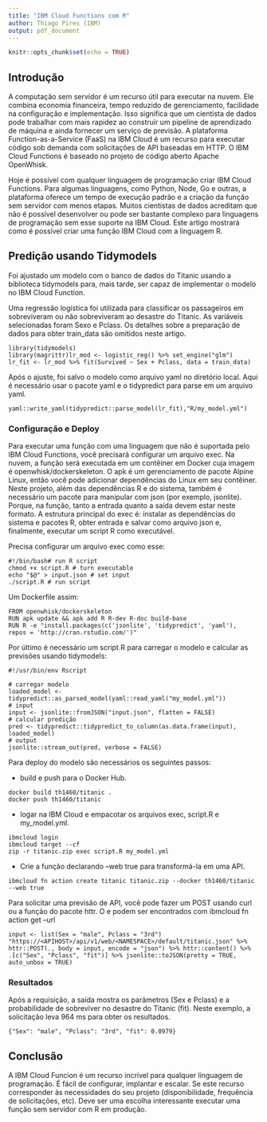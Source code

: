 ```yaml
---
title: "IBM Cloud Functions com R"
author: Thiago Pires (IBM)
output: pdf_document
---
```


```r
knitr::opts_chunk$set(echo = TRUE)
```

## Introdução

A computação sem servidor é um recurso útil para executar na nuvem. Ele combina economia financeira, tempo reduzido de gerenciamento, facilidade na configuração e implementação. Isso significa que um cientista de dados pode trabalhar com mais rapidez ao construir um pipeline de aprendizado de máquina e ainda fornecer um serviço de previsão. A plataforma Function-as-a-Service (FaaS) na IBM Cloud é um recurso para executar código sob demanda com solicitações de API baseadas em HTTP. O IBM Cloud Functions é baseado no projeto de código aberto Apache OpenWhisk.

Hoje é possível com qualquer linguagem de programação criar IBM Cloud Functions. Para algumas linguagens, como Python, Node, Go e outras, a plataforma oferece um tempo de execução padrão e a criação da função sem servidor com menos etapas. Muitos cientistas de dados acreditam que não é possível desenvolver ou pode ser bastante complexo para linguagens de programação sem esse suporte na IBM Cloud. Este artigo mostrará como é possível criar uma função IBM Cloud com a linguagem R.

## Predição usando Tidymodels

Foi ajustado um modelo com o banco de dados do Titanic usando a biblioteca tidymodels para, mais tarde, ser capaz de implementar o modelo no IBM Cloud Function.

Uma regressão logística foi utilizada para classificar os passageiros em sobreviveram ou não sobreviveram ao desastre do Titanic. As variáveis selecionadas foram Sexo e Pclass. Os detalhes sobre a preparação de dados para obter train_data são omitidos neste artigo.

```
library(tidymodels)
library(magrittr)lr_mod <- logistic_reg() %>% set_engine("glm")
lr_fit <- lr_mod %>% fit(Survived ~ Sex + Pclass, data = train_data)
```

Após o ajuste, foi salvo o modelo como arquivo yaml no diretório local. Aqui é necessário usar o pacote yaml e o tidypredict para parse em um arquivo yaml.

```
yaml::write_yaml(tidypredict::parse_model(lr_fit),"R/my_model.yml")
``` 

### Configuração e Deploy

Para executar uma função com uma linguagem que não é suportada pelo IBM Cloud Functions, você precisará configurar um arquivo exec. Na nuvem, a função será executada em um contêiner em Docker cuja imagem é openwhisk/dockerskeleton. O apk é um gerenciamento de pacote Alpine Linux, então você pode adicionar dependências do Linux em seu contêiner. Neste projeto, além das dependências R e do sistema, também é necessário um pacote para manipular com json (por exemplo, jsonlite). Porque, na função, tanto a entrada quanto a saída devem estar neste formato. A estrutura principal do exec é: instalar as dependências do sistema e pacotes R, obter entrada e salvar como arquivo json e, finalmente, executar um script R como executável.

Precisa configurar um arquivo exec como esse:

```
#!/bin/bash# run R script
chmod +x script.R # turn executable
echo "$@" > input.json # set input
./script.R # run script
```

Um Dockerfile assim:

```
FROM openwhisk/dockerskeleton
RUN apk update && apk add R R-dev R-doc build-base
RUN R -e "install.packages(c('jsonlite', 'tidypredict', 'yaml'), 
repos = 'http://cran.rstudio.com/')"
```

Por último é necessário um script.R para carregar o modelo e calcular as previsões usando tidymodels:

```
#!/usr/bin/env Rscript

# carregar modelo
loaded_model <-tidypredict::as_parsed_model(yaml::read_yaml("my_model.yml"))
# input
input <- jsonlite::fromJSON("input.json", flatten = FALSE)
# calcular predição
pred <- tidypredict::tidypredict_to_column(as.data.frame(input), loaded_model)
# output
jsonlite::stream_out(pred, verbose = FALSE)
```

Para deploy do modelo são necessários os seguintes passos:

- build e push para o Docker Hub.

```
docker build th1460/titanic .
docker push th1460/titanic
```

- logar na IBM Cloud e empacotar os arquivos exec, script.R e my_model.yml.

```
ibmcloud login
ibmcloud target --cf
zip -r titanic.zip exec script.R my_model.yml
```

- Crie a função declarando --web true para transformá-la em uma API.

```
ibmcloud fn action create titanic titanic.zip --docker th1460/titanic --web true
```

Para solicitar uma previsão de API, você pode fazer um POST usando curl ou a função do pacote httr. O <APIHOST> e <NAMESPACE> podem ser encontrados com ibmcloud fn action get <ACTION NAME> --url

```
input <- list(Sex = "male", Pclass = "3rd")
"https://<APIHOST>/api/v1/web/<NAMESPACE>/default/titanic.json" %>% 
httr::POST(., body = input, encode = "json") %>% httr::content() %>% 
.[c("Sex", "Pclass", "fit")] %>% jsonlite::toJSON(pretty = TRUE, auto_unbox = TRUE)
```

### Resultados

Após a requisição, a saída mostra os parâmetros (Sex e Pclass) e a probabilidade de sobreviver no desastre do Titanic (fit). Neste exemplo, a solicitação leva 964 ms para obter os resultados.

```
{"Sex": "male", "Pclass": "3rd", "fit": 0.0979}
```

## Conclusão

A IBM Cloud Funcion é um recurso incrível para qualquer linguagem de programação. É fácil de configurar, implantar e escalar. Se este recurso corresponder às necessidades do seu projeto (disponibilidade, frequência de solicitações, etc). Deve ser uma escolha interessante executar uma função sem servidor com R em produção.
